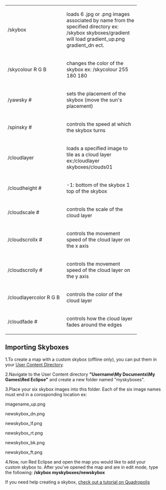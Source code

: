 <table cellspacing="10" style="width:100%">
  
<tr><td width="174">
/skybox
</td><td width="219">
loads 6 .jpg or .png images associated by name from the specified directory ex: /skybox skyboxes/gradient will load gradient_up.png gradient_dn ect.
</td></tr>

<tr><td width="174">
/skycolour R G B
</td><td width="219">
changes the color of the skybox ex: /skycolour 255 180 180
</td></tr>

<tr><td width="174">
/yawsky #
</td><td width="219">
sets the placement of the skybox (move the sun's placement)
</td></tr>

<tr><td width="174">
/spinsky #
</td><td width="219">
controls the speed at which the skybox turns
</td></tr>

<tr><td width="174">
/cloudlayer
</td><td width="219">
loads a specified image to tile as a cloud layer ex:/cloudlayer skyboxes/clouds01
</td></tr>

<tr><td width="174">
/cloudheight #
</td><td width="219">
-1: bottom of the skybox
1 top of the skybox

<tr><td width="174">
/cloudscale #
</td><td width="219">
controls the scale of the cloud layer
</td></tr>

<tr><td width="174">
/cloudscrollx #
</td><td width="219">
controls the movement speed of the cloud layer on the x axis
</td></tr>

<tr><td width="174">
/cloudscrolly #
</td><td width="219">
controls the movement speed of the cloud layer on the y axis
</td></tr>

<tr><td width="174">
/cloudlayercolor R G B
</td><td width="219">
controls the color of the cloud layer
</td></tr>

<tr><td width="174">
/cloudfade #
</td><td width="219">
controls how the cloud layer fades around the edges
</td></tr>

</table>


== Importing Skyboxes ==

1.To create a map with a custom skybox (offline only), you can put them in your [[Map::user_content|User Content Directory]]. 


2.Navigate to the User Content directory '''"Username\My Documents\My Games\Red Eclipse"''' and create a new folder named "myskyboxes". 


3.Place your six skybox images into this folder. Each of the six image names must end in a corosponding location ex:

imagename_up.png

newskybox_dn.png

newskybox_lf.png

newskybox_rt.png

newskybox_bk.png

newskybox_ft.png


4.Now, run Red Eclipse and open the map you would like to add your custom skybox to. After you've opened the map and are in edit mode, type the following:
'''/skybox myskyboxes/newskybox'''


If you need help creating a skybox, [http://quadropolis.us/node/2339 check out a tutorial on Quadropolis]